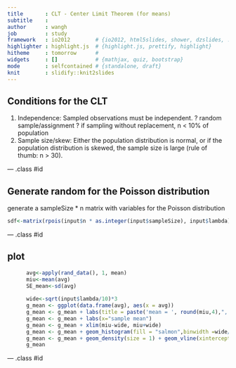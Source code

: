 ```yaml
---
title       : CLT - Center Limit Theorem (for means)
subtitle    : 
author      : wangh
job         : study
framework   : io2012        # {io2012, html5slides, shower, dzslides, ...}
highlighter : highlight.js  # {highlight.js, prettify, highlight}
hitheme     : tomorrow      # 
widgets     : []            # {mathjax, quiz, bootstrap}
mode        : selfcontained # {standalone, draft}
knit        : slidify::knit2slides
---
```


## Conditions for the CLT

1. Independence: Sampled observations must be independent.
? random sample/assignment
? if sampling without replacement, n < 10% of population
2. Sample size/skew: Either the population distribution is normal, or if the population
distribution is skewed, the sample size is large (rule of thumb: n > 30).

--- .class #id 

## Generate random for the Poisson distribution

generate a sampleSize * n matrix with variables for the Poisson distribution

```r
sdf<-matrix(rpois(input$n * as.integer(input$sampleSize), input$lambda), input$n)
```

--- .class #id

## plot
```r

      avg<-apply(rand_data(), 1, mean)
      miu<-mean(avg)
      SE_mean<-sd(avg)
      
      wide<-sqrt(input$lambda/10)*3
      g_mean <- ggplot(data.frame(avg), aes(x = avg))
      g_mean <- g_mean + labs(title = paste('mean = ', round(miu,4),", SE = ", round(SE_mean,4)))
      g_mean <- g_mean + labs(x="sample mean")
      g_mean <- g_mean + xlim(miu-wide, miu+wide)
      g_mean <- g_mean + geom_histogram(fill = "salmon",binwidth =wide/40,aes(y = ..density..), colour = "black")
      g_mean <- g_mean + geom_density(size = 1) + geom_vline(xintercept = miu, color="blue",size =1)
      g_mean
```

--- .class #id


